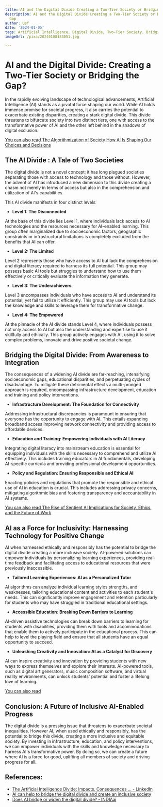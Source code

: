 ```yaml
---
title: AI and the Digital Divide Creating a Two-Tier Society or Bridging the Gap
description: AI and the Digital Divide Creating a Two-Tier Society or Bridging the
  Gap
author: Usf
date: '2024-01-05'
tags: Artificial Intelligence, Digital Divide, Two-Tier Society, Bridging the Gap
imageUrl: /pixa/20240108183051.jpg

---
```

# **AI and the  Digital Divide: Creating a Two-Tier Society or Bridging  the Gap?**

In the rapidly evolving landscape of technological advancements,  Artificial Intelligence (AI) stands as a  pivotal force shaping our  world.  While AI holds immense promise  for societal progress, it also carries the  potential to  exacerbate existing disparities, creating a stark  digital divide. This divide threatens to bifurcate society into two distinct  tiers, one with access to the transformative power of AI and the other left behind in the shadows  of digital exclusion.

[You can also read The Algorithmization of Society How AI Is Shaping Our Choices and Decisions](The%20Algorithmization%20of%20Society%20How%20AI%20Is%20Shaping%20Our%20Choices%20and%20Decisions)


## **The AI  Divide : A Tale of Two Societies**

The digital divide is not a novel  concept; it  has long plagued societies separating those with access  to technology and those without. However, the advent of AI has introduced a new dimension to this divide  creating a chasm  not merely in terms of access but also in the comprehension and utilization of AI's  capabilities.

This AI divide manifests in four distinct levels:

  - **Level 1:  The Disconnected**

At the base of  this divide lies Level 1, where individuals lack access to AI technologies and the resources necessary for AI-enabled learning. This  group often marginalized due to socioeconomic  factors, geographic constraints or infrastructural limitations is completely excluded from the benefits that AI can offer.

  - **Level 2: The Limited**

Level 2 represents those who  have access to  AI but lack the comprehension and digital literacy required to harness its full potential. This group may possess basic AI tools but struggles  to understand how to use them effectively or critically evaluate the information  they generate.

   - **Level 3:  The Underachievers**

Level 3 encompasses individuals who have access to AI and understand its potential, yet fail to utilize it efficiently. This group  may use AI tools but  lack the  knowledge and skills to  leverage them for transformative change.

  - **Level 4: The Empowered**

At the pinnacle of the AI divide stands Level 4, where individuals possess not  only  access to AI but  also the understanding and expertise to use it skillfully  and ethically. This group actively  engages with AI, using it to solve complex problems, innovate and drive  positive societal change.

## **Bridging the Digital Divide: From Awareness to Integration**

The consequences of  a widening AI divide are far-reaching, intensifying socioeconomic gaps, educational disparities, and perpetuating  cycles  of disadvantage. To mitigate these detrimental effects a multi-pronged approach is required, encompassing infrastructure development, education and  training and policy interventions.

  - **Infrastructure Development: The Foundation for Connectivity**

Addressing infrastructural discrepancies is  paramount  in ensuring that everyone  has the  opportunity to engage with AI. This entails expanding broadband access improving network connectivity and providing access to affordable devices.

   - **Education and Training: Empowering Individuals with AI Literacy**

Integrating digital literacy into mainstream education is essential for equipping individuals with the skills necessary to comprehend and utilize AI effectively. This  includes training educators in AI fundamentals,  developing AI-specific curricula and providing professional  development  opportunities.

  - **Policy and Regulation: Ensuring Responsible and Ethical AI**

Enacting policies and regulations  that promote the responsible and ethical  use of AI in education is  crucial. This includes addressing privacy concerns, mitigating algorithmic bias and  fostering transparency and accountability in AI systems.

[You can also read The Rise of Sentient AI Implications for Society, Ethics, and the  Future of Work](The%20Rise%20of%20Sentient%20AI%20Implications%20for%20Society%2C%20Ethics%2C%20and%20the%20Future%20of%20Work)


## **AI  as a Force for Inclusivity: Harnessing Technology for Positive Change**

AI when harnessed ethically and responsibly has the potential to  bridge the digital divide creating a more inclusive society. AI-powered solutions can empower individuals  by personalizing learning experiences, providing real-time feedback and facilitating access  to educational resources that were  previously inaccessible.

   -  **Tailored Learning Experiences: AI as a Personalized Tutor**

AI algorithms can  analyze individual learning styles strengths,  and weaknesses, tailoring educational content and activities to each  student's  needs. This can significantly improve  engagement and retention particularly for  students  who may have struggled in traditional educational settings.

  - **Accessible Education: Breaking Down Barriers to Learning**

AI-driven assistive technologies can break down barriers to learning  for students with disabilities, providing them with tools and accommodations that enable them to  actively participate  in the educational process. This can help to level the playing field and ensure that all students have an equal opportunity to  succeed.

  -  **Unleashing Creativity and Innovation: AI as a Catalyst for Discovery**

AI can inspire creativity and innovation by providing students with new ways to express themselves and  explore their interests. AI-powered tools, such  as digital art generators, music composition software, and virtual reality environments, can unlock students' potential and foster a  lifelong  love of learning.

[You can also read ]()


## **Conclusion: A Future of Inclusive AI-Enabled Progress**

The digital divide is a pressing issue that threatens to exacerbate societal inequalities. However AI, when used ethically and responsibly,  has the potential to bridge this divide, creating a more  inclusive and equitable society. By investing in infrastructure, education, and policy interventions, we can empower  individuals with the skills and knowledge necessary to harness AI's transformative power. By doing so, we can create a future where AI is a force  for good, uplifting all members of society and driving progress for all.

## References:
- [The Artificial Intelligence Divide: Impacts, Consequences ... - LinkedIn](https://www.linkedin.com/pulse/artificial-intelligence-divide-impacts-consequences-approaches-neves)
- [AI can help to bridge the digital divide and create an inclusive society](https://aiforgood.itu.int/ai-can-help-to-bridge-the-digital-divide-and-create-an-inclusive-society/)
- [Does AI bridge or widen the digital divide? - INDIAai](https://indiaai.gov.in/article/does-ai-bridge-or-widen-the-digital-divide)
